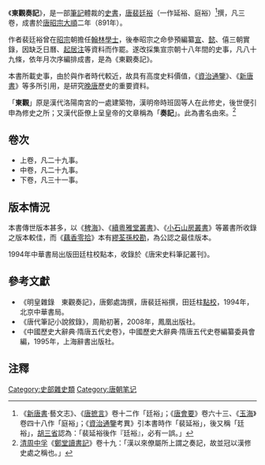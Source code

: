 《'''東觀奏記'''》，是一部[[筆記|筆記]]體裁的[[史書|史書]]，[[唐朝|唐]][[裴廷裕|裴廷裕]]（一作延裕、庭裕）<ref>《[[新唐書|新唐書]]·藝文志》、《[[唐摭言|唐摭言]]》卷十二作「廷裕」；《[[唐會要|唐會要]]》卷六十三、《[[玉海|玉海]]》卷四十八作「庭裕」；《[[資治通鑒|資治通鑒]]考異》引本書時作「裴延裕」，後又稱「廷裕」，[[胡三省|胡三省]]認為：「裴延裕後作『廷裕』，必有一誤。」</ref>撰，凡三卷，成書於[[唐昭宗|唐昭宗]][[大順_(唐朝)|大順]]二年（891年）。

作者裴廷裕曾在[[唐昭宗|昭宗]]朝擔任[[翰林學士|翰林學士]]，後奉昭宗之命參預編纂[[唐宣宗|宣]]、[[唐懿宗|懿]]、僖三朝實錄，因缺乏日曆、[[起居注|起居注]]等資料而作罷。遂改採集宣宗朝十八年間的史事，凡八十九條，依年月次序編排成書，是為《東觀奏記》。

本書所載史事，由於與作者時代較近，故具有高度史料價值，《[[資治通鑒|資治通鑒]]》、《[[新唐書|新唐書]]》等多所引用，是研究[[晚唐|晚唐]]歷史的重要資料。

「'''東觀'''」原是漢代洛陽南宮的一處建築物，漢明帝時班固等人在此修史，後世便引申為修史之所；又漢代臣僚上呈皇帝的文章稱為「'''奏記'''」。此為書名由來。<ref>[[清朝|清]][[周中孚|周中孚]]《[[鄭堂讀書記|鄭堂讀書記]]》卷十九：「漢以來僚屬所上謂之奏記，故並冠以漢修史處之稱也。」</ref>

==卷次==
*上卷，凡二十九事。
*中卷，凡二十九事。
*下卷，凡三十一事。

==版本情況==
本書傳世版本甚多，以《[[稗海|稗海]]》、《[[續粵雅堂叢書|續粵雅堂叢書]]》、《[[小石山房叢書|小石山房叢書]]》等叢書所收錄之版本較佳，而《[[藕香零拾|藕香零拾]]》本有[[繆荃孫|繆荃孫]][[校勘|校勘]]，為公認之最佳版本。

1994年中華書局出版田廷柱校點本，收錄於《唐宋史料筆記叢刊》。

==參考文獻==
{{wikisource}}
*《明皇雜錄　東觀奏記》，唐鄭處誨撰，唐裴廷裕撰，田廷柱[[校對|點校]]，1994年，北京中華書局。
*《唐代筆記小說敘錄》，周勛初著，2008年，鳳凰出版社。
*《中國歷史大辭典·隋唐五代史卷》，中國歷史大辭典·隋唐五代史卷編纂委員會編，1995年，上海辭書出版社。

==注釋==
<div class="references-small">
<references />
</div>

[[Category:史部雜史類|Category:史部雜史類]]
[[Category:唐朝笔记|Category:唐朝笔记]]